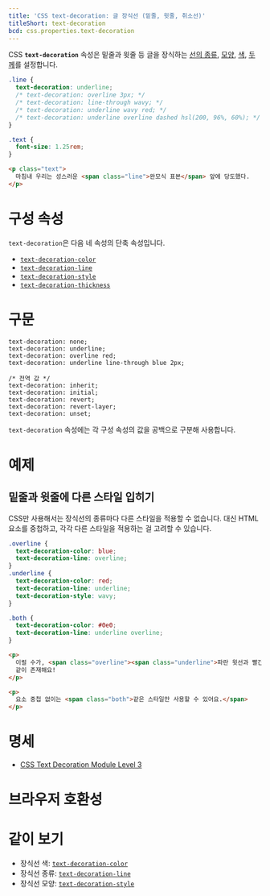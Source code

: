 ```yaml
---
title: 'CSS text-decoration: 글 장식선 (밑줄, 윗줄, 취소선)'
titleShort: text-decoration
bcd: css.properties.text-decoration
---
```


CSS **`text-decoration`** 속성은 밑줄과 윗줄 등 글을 장식하는 [선의 종류][`text-decoration-line`], [모양][`text-decoration-style`], [색][`text-decoration-color`], [두께][`text-decoration-thickness`]를 설정합니다.

```css hidden name=demo
.line {
  text-decoration: underline;
  /* text-decoration: overline 3px; */
  /* text-decoration: line-through wavy; */
  /* text-decoration: underline wavy red; */
  /* text-decoration: underline overline dashed hsl(200, 96%, 60%); */
}
```

```css hidden editable=false name=demo filename=style
.text {
  font-size: 1.25rem;
}
```

```html hidden name=demo
<p class="text">
  마침내 우리는 성스러운 <span class="line">완모식 표본</span> 앞에 당도했다.
</p>
```

<LiveExample height={180} lang="css" name="demo" />

# 구성 속성

`text-decoration`은 다음 네 속성의 단축 속성입니다.

- [`text-decoration-color`]
- [`text-decoration-line`]
- [`text-decoration-style`]
- [`text-decoration-thickness`]

# 구문

```css-prop
text-decoration: none;
text-decoration: underline;
text-decoration: overline red;
text-decoration: underline line-through blue 2px;

/* 전역 값 */
text-decoration: inherit;
text-decoration: initial;
text-decoration: revert;
text-decoration: revert-layer;
text-decoration: unset;
```

`text-decoration` 속성에는 각 구성 속성의 값을 공백으로 구분해 사용합니다.

# 예제

## 밑줄과 윗줄에 다른 스타일 입히기

CSS만 사용해서는 장식선의 종류마다 다른 스타일을 적용할 수 없습니다. 대신 HTML 요소를 중첩하고, 각각 다른 스타일을 적용하는 걸 고려할 수 있습니다.

```css hidden name=example
.overline {
  text-decoration-color: blue;
  text-decoration-line: overline;
}
.underline {
  text-decoration-color: red;
  text-decoration-line: underline;
  text-decoration-style: wavy;
}

.both {
  text-decoration-color: #0e0;
  text-decoration-line: underline overline;
}
```

```html hidden name=example
<p>
  이럴 수가, <span class="overline"><span class="underline">파란 윗선과 빨간 밑선</span></span>이
  같이 존재해요!
</p>

<p>
  요소 중첩 없이는 <span class="both">같은 스타일만 사용할 수 있어요.</span>
</p>
```

<LiveExample height={200} lang="html" name="example" />

# 명세

- [CSS Text Decoration Module Level 3](https://drafts.csswg.org/css-text-decor/#text-decoration-property)

# 브라우저 호환성

<BrowserCompat data={props.bcd} />

# 같이 보기

- 장식선 색: [`text-decoration-color`]
- 장식선 종류: [`text-decoration-line`]
- 장식선 모양: [`text-decoration-style`]

[`text-decoration-color`]: ./text-decoration-color
[`text-decoration-line`]: ./text-decoration-line
[`text-decoration-style`]: ./text-decoration-style
[`text-decoration-thickness`]: https://developer.mozilla.org/en-US/docs/Web/CSS/text-decoration-thickness
